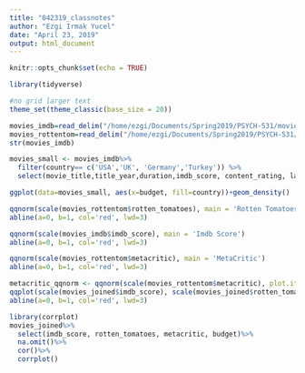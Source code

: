```yaml
---
title: "042319_classnotes"
author: "Ezgi Irmak Yucel"
date: "April 23, 2019"
output: html_document
---
```


```r
knitr::opts_chunk$set(echo = TRUE)
```


```r
library(tidyverse)

#no grid larger text 
theme_set(theme_classic(base_size = 20)) 
```

```r
movies_imdb=read_delim("/home/ezgi/Documents/Spring2019/PSYCH-531/movies/movies_imdb.txt",delim=",")
movies_rottentom=read_delim("/home/ezgi/Documents/Spring2019/PSYCH-531/movies/movies_rottentom.txt",delim=",")
str(movies_imdb)
```

```r
movies_small <- movies_imdb%>%
  filter(country== c('USA','UK', 'Germany','Turkey')) %>%
  select(movie_title,title_year,duration,imdb_score, content_rating, language, budget, country)
```

```r
ggplot(data=movies_small, aes(x=budget, fill=country))+geom_density()
```

```r
qqnorm(scale(movies_rottentom$rotten_tomatoes), main = 'Rotten Tomatoes')
abline(a=0, b=1, col='red', lwd=3)
```
```r
qqnorm(scale(movies_imdb$imdb_score), main = 'Imdb Score')
abline(a=0, b=1, col='red', lwd=3)
```
```r
qqnorm(scale(movies_rottentom$metacritic), main = 'MetaCritic')
abline(a=0, b=1, col='red', lwd=3)
```

```r
metacritic_qqnorm <- qqnorm(scale(movies_rottentom$metacritic), plot.it = F)
qqplot(scale(movies_joined$imdb_score), scale(movies_joined$rotten_tomatoes))
abline(a=0, b=1, col='red', lwd=3)
```
```r
library(corrplot)
movies_joined%>%
  select(imdb_score, rotten_tomatoes, metacritic, budget)%>%
  na.omit()%>%
  cor()%>%
  corrplot()
```

